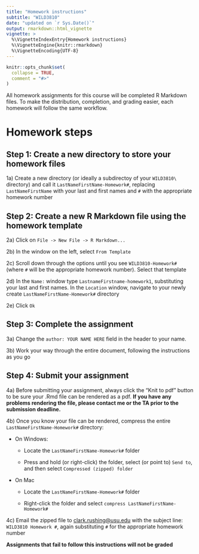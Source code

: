 ```yaml
---
title: "Homework instructions"
subtitle: "WILD3810"
date: "updated on `r Sys.Date()`"
output: rmarkdown::html_vignette
vignette: >
  %\VignetteIndexEntry{Homework instructions}
  %\VignetteEngine{knitr::rmarkdown}
  %\VignetteEncoding{UTF-8}
---
```


```r
knitr::opts_chunk$set(
  collapse = TRUE,
  comment = "#>"
)
```

All homework assignments for this course will be completed R Markdown files. To make the distribution, completion, and grading easier, each homework will follow the same workflow. 

# Homework steps

## Step 1: Create a new directory to store your homework files

1a) Create a new directory (or ideally a subdirectoy of your `WILD3810\` directory) and call it `LastNameFirstName-Homework#`, replacing `LastNameFirstName` with your last and first names and `#` with the appropriate homework number

## Step 2: Create a new R Markdown file using the homework template

2a) Click on `File -> New File -> R Markdown...`

2b) In the window on the left, select `From Template`

2c) Scroll down through the options until you see `WILD3810-Homework#` (where `#` will be the appropriate homework number). Select that template 

2d) In the `Name:` window type `LastnameFirstname-homework1`, substituting your last and first names. In the `Location` window, navigate to your newly create `LastNameFirstName-Homework#` directory

2e) Click `Ok`

## Step 3: Complete the assignment

3a) Change the `author: YOUR NAME HERE` field in the header to your name. 

3b) Work your way through the entire document, following the instructions as you go

## Step 4: Submit your assignment

4a) Before submitting your assignment, always click the "Knit to pdf" button to be sure your .Rmd file can be rendered as a pdf. **If you have any problems rendering the file, please contact me or the TA prior to the submission deadline.**

4b) Once you know your file can be rendered, compress the entire `LastNameFirstName-Homework#` directory:

* On Windows:
    - Locate the `LastNameFirstName-Homework#` folder
      
    - Press and hold (or right-click) the folder, select (or point to) `Send to`, and then select `Compressed (zipped) folder`
      
* On Mac
    - Locate the `LastNameFirstName-Homework#` folder
      
    - Right-click the folder and select `compress LastNameFirstName-Homework#`

4c) Email the zipped file to [clark.rushing@usu.edu](clark.rushing@usu.edu) with the subject line: `WILD3810 Homework #`, again substituting `#` for the appropriate homework number

**Assignments that fail to follow this instructions will not be graded**

